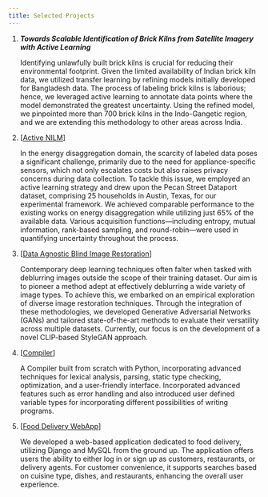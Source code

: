 ```yaml
---
title: Selected Projects
---
```

1. ***Towards Scalable Identification of Brick Kilns from Satellite Imagery with Active Learning ***

    Identifying unlawfully built brick kilns is crucial for reducing their environmental footprint. Given the limited availability of Indian brick kiln data, we utilized transfer learning by refining models initially developed for Bangladesh data. The process of labeling brick kilns is laborious; hence, we leveraged active learning to annotate data points where the model demonstrated the greatest uncertainty. Using the refined model, we pinpointed more than 700 brick kilns in the Indo-Gangetic region, and we are extending this methodology to other areas across India.

2. [[Active NILM](https://github.com/Ankitajain1409/anon.git)]

    In the energy disaggregation domain, the scarcity of labeled data poses a significant challenge, primarily due to the need for appliance-specific sensors, which not only escalates costs but also raises privacy concerns during data collection. To tackle this issue, we employed an active learning strategy and drew upon the Pecan Street Dataport dataset, comprising 25 households in Austin, Texas, for our experimental framework. We achieved comparable performance to the existing works on energy disaggregation while utilizing just 65% of the available data. Various acquisition functions—including entropy, mutual information, rank-based sampling, and round-robin—were used in quantifying uncertainty throughout the process.

3. [[Data Agnostic Blind Image Restoration](https://github.com/dhruvpatel144/DeblurGAN.git)]

    Contemporary deep learning techniques often falter when tasked with deblurring images outside the scope of their training dataset. Our aim is to pioneer a method adept at effectively deblurring a wide variety of image types. To achieve this, we embarked on an empirical exploration of diverse image restoration techniques. Through the integration of these methodologies, we developed Generative Adversarial Networks (GANs) and tailored state-of-the-art methods to evaluate their versatility across multiple datasets. Currently, our focus is on the development of a novel CLIP-based StyleGAN approach.

4. [[Compiler](https://github.com/dhruvpatel144/Zoro.git)]

    A Compiler built from scratch with Python, incorporating advanced techniques for lexical analysis, parsing, static type checking, optimization, and a user-friendly interface. Incorporated advanced features such as error handling and also introduced user defined variable types for incorporating different possibilities of writing programs.

5. [[Food Delivery WebApp](https://github.com/dhruvpatel144/fooddeliverysystem.git)]

    We developed a web-based application dedicated to food delivery, utilizing Django and MySQL from the ground up. The application offers users the ability to either log in or sign up as customers, restaurants, or delivery agents. For customer convenience, it supports searches based on cuisine type, dishes, and restaurants, enhancing the overall user experience.